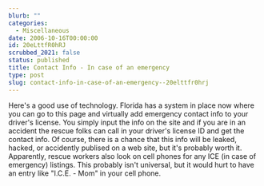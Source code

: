 ```yaml
---
blurb: ""
categories:
  - Miscellaneous
date: 2006-10-16T00:00:00
id: 20eLttfR0hRJ
scrubbed_2021: false
status: published
title: Contact Info - In case of an emergency
type: post
slug: contact-info-in-case-of-an-emergency--20elttfr0hrj
---
```


Here's a good use of technology. Florida has a system in place now
where you can go to this page and virtually add emergency contact
info to your driver's license. You simply input the info on the
site and if you are in an accident the rescue folks can call in
your driver's license ID and get the contact info. Of course, there
is a chance that this info will be leaked, hacked, or accidently
publised on a web site, but it's probably worth it. Apparently,
rescue workers also look on cell phones for any ICE (in case of
emergency) listings. This probably isn't universal, but it would
hurt to have an entry like "I.C.E. - Mom" in your cell phone.